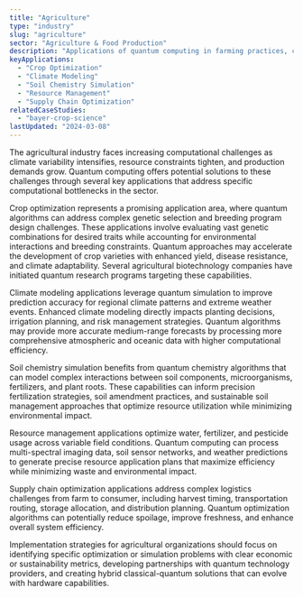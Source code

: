```yaml
---
title: "Agriculture"
type: "industry"
slug: "agriculture"
sector: "Agriculture & Food Production"
description: "Applications of quantum computing in farming practices, crop management, and agricultural supply chains."
keyApplications:
  - "Crop Optimization"
  - "Climate Modeling"
  - "Soil Chemistry Simulation"
  - "Resource Management"
  - "Supply Chain Optimization"
relatedCaseStudies:
  - "bayer-crop-science"
lastUpdated: "2024-03-08"
---
```


The agricultural industry faces increasing computational challenges as climate variability intensifies, resource constraints tighten, and production demands grow. Quantum computing offers potential solutions to these challenges through several key applications that address specific computational bottlenecks in the sector.

Crop optimization represents a promising application area, where quantum algorithms can address complex genetic selection and breeding program design challenges. These applications involve evaluating vast genetic combinations for desired traits while accounting for environmental interactions and breeding constraints. Quantum approaches may accelerate the development of crop varieties with enhanced yield, disease resistance, and climate adaptability. Several agricultural biotechnology companies have initiated quantum research programs targeting these capabilities.

Climate modeling applications leverage quantum simulation to improve prediction accuracy for regional climate patterns and extreme weather events. Enhanced climate modeling directly impacts planting decisions, irrigation planning, and risk management strategies. Quantum algorithms may provide more accurate medium-range forecasts by processing more comprehensive atmospheric and oceanic data with higher computational efficiency.

Soil chemistry simulation benefits from quantum chemistry algorithms that can model complex interactions between soil components, microorganisms, fertilizers, and plant roots. These capabilities can inform precision fertilization strategies, soil amendment practices, and sustainable soil management approaches that optimize resource utilization while minimizing environmental impact.

Resource management applications optimize water, fertilizer, and pesticide usage across variable field conditions. Quantum computing can process multi-spectral imaging data, soil sensor networks, and weather predictions to generate precise resource application plans that maximize efficiency while minimizing waste and environmental impact.

Supply chain optimization applications address complex logistics challenges from farm to consumer, including harvest timing, transportation routing, storage allocation, and distribution planning. Quantum optimization algorithms can potentially reduce spoilage, improve freshness, and enhance overall system efficiency.

Implementation strategies for agricultural organizations should focus on identifying specific optimization or simulation problems with clear economic or sustainability metrics, developing partnerships with quantum technology providers, and creating hybrid classical-quantum solutions that can evolve with hardware capabilities.